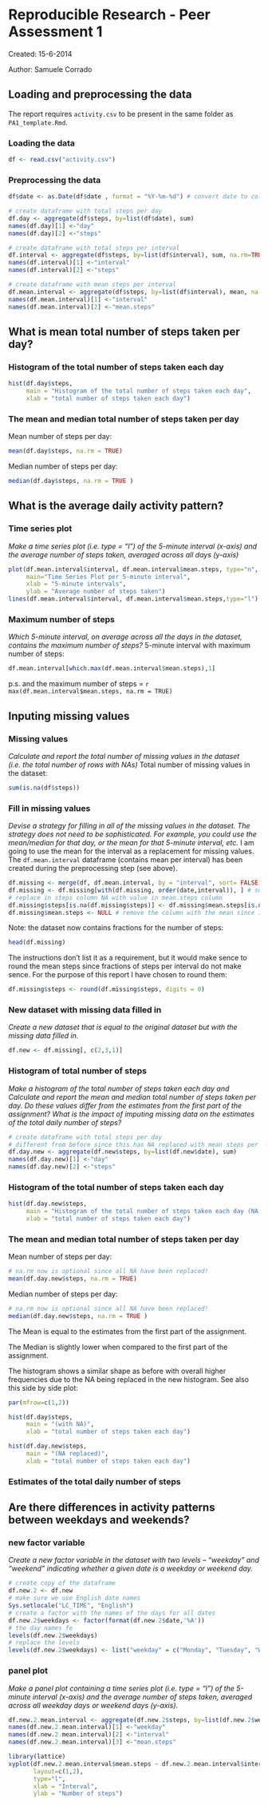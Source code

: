 Reproducible Research - Peer Assessment 1
========================================================

Created: 15-6-2014

Author: Samuele Corrado


Loading and preprocessing the data
-------------------------
The report requires `activity.csv` to be present in the same folder as `PA1_template.Rmd`.

### Loading the data
```r
df <- read.csv("activity.csv")


```

### Preprocessing the data
```r
df$date <- as.Date(df$date , format = "%Y-%m-%d") # convert date to column with date type

# create dataframe with total steps per day
df.day <- aggregate(df$steps, by=list(df$date), sum)
names(df.day)[1] <-"day"
names(df.day)[2] <-"steps"

# create dataframe with total steps per interval
df.interval <- aggregate(df$steps, by=list(df$interval), sum, na.rm=TRUE, na.action=NULL)
names(df.interval)[1] <-"interval"
names(df.interval)[2] <-"steps"

# create dataframe with mean steps per interval
df.mean.interval <- aggregate(df$steps, by=list(df$interval), mean, na.rm=TRUE, na.action=NULL)
names(df.mean.interval)[1] <-"interval"
names(df.mean.interval)[2] <-"mean.steps"


```

What is mean total number of steps taken per day?
-------------------------

### Histogram of the total number of steps taken each day
```r

hist(df.day$steps,
     main = "Histogram of the total number of steps taken each day",
     xlab = "total number of steps taken each day")

```

### The mean and median total number of steps taken per day

Mean number of steps per day:
```r
mean(df.day$steps, na.rm = TRUE)

```
Median number of steps per day:
```r
median(df.day$steps, na.rm = TRUE )

```

What is the average daily activity pattern?
-------------------------

### Time series plot
_Make a time series plot (i.e. type = "l") of the 5-minute interval (x-axis) and the average number of steps taken, averaged across all days (y-axis)_
```r

plot(df.mean.interval$interval, df.mean.interval$mean.steps, type="n",
     main="Time Series Plot per 5-minute interval",
     xlab = "5-minute intervals",
     ylab = "Average number of steps taken")
lines(df.mean.interval$interval, df.mean.interval$mean.steps,type="l")


```

### Maximum number of steps
_Which 5-minute interval, on average across all the days in the dataset, contains the maximum number of steps?_
5-minute interval with maximum number of steps:
```r

df.mean.interval[which.max(df.mean.interval$mean.steps),1]

```
p.s. and the maximum number of steps = `r max(df.mean.interval$mean.steps, na.rm = TRUE)`

Inputing missing values
-------------------------

### Missing values
_Calculate and report the total number of missing values in the dataset (i.e. the total number of rows with NAs)_
Total number of missing values in the dataset:
```r
sum(is.na(df$steps))

```

### Fill in missing values
_Devise a strategy for filling in all of the missing values in the dataset. The strategy does not need to be sophisticated. For example, you could use the mean/median for that day, or the mean for that 5-minute interval, etc._
I am going to use the mean for the interval as a replacement for missing values. The `df.mean.interval` dataframe (contains mean per interval) has been created during the preprocessing step (see above).
```r

df.missing <- merge(df, df.mean.interval, by = "interval", sort= FALSE) # merge df and df.mean.interval dataframes
df.missing <- df.missing[with(df.missing, order(date,interval)), ] # sort on date and interval (optional)
# replace in steps column NA with value in mean.steps column
df.missing$steps[is.na(df.missing$steps)] <- df.missing$mean.steps[is.na(df.missing$steps)]
df.missing$mean.steps <- NULL # remove the column with the mean since it is no longer needed

```
Note: the dataset now contains fractions for the number of steps:
```r
head(df.missing)
```
The instructions don't list it as a requirement, but it would make sence to round the mean steps since fractions of steps per interval do not make sence. For the purpose of this report I have chosen to round them:
```r
df.missing$steps <- round(df.missing$steps, digits = 0)
```

### New dataset with missing data filled in
_Create a new dataset that is equal to the original dataset but with the missing data filled in._
```r

df.new <- df.missing[, c(2,3,1)]

```

### Histogram of total number of steps
_Make a histogram of the total number of steps taken each day and Calculate and report the mean and median total number of steps taken per day. Do these values differ from the estimates from the first part of the assignment? What is the impact of imputing missing data on the estimates of the total daily number of steps?_
```r
# create dataframe with total steps per day
# different from before since this has NA replaced with mean steps per interval
df.day.new <- aggregate(df.new$steps, by=list(df.new$date), sum)
names(df.day.new)[1] <-"day"
names(df.day.new)[2] <-"steps"
```

### Histogram of the total number of steps taken each day

```r
hist(df.day.new$steps,
     main = "Histogram of the total number of steps taken each day (NA replaced)",
     xlab = "total number of steps taken each day")

```

### The mean and median total number of steps taken per day

Mean number of steps per day:
```r
# na.rm now is optional since all NA have been replaced!
mean(df.day.new$steps, na.rm = TRUE)

```
Median number of steps per day:
```r
# na.rm now is optional since all NA have been replaced!
median(df.day.new$steps, na.rm = TRUE )

```
The Mean is equal to the estimates from the first part of the assignment.

The Median is slightly lower when compared to the first part of the assignment.

The histogram shows a similar shape as before with overall higher frequencies due to the NA being replaced in the new histogram. See also this side by side plot:

```r
par(mfrow=c(1,2))

hist(df.day$steps,
     main = "(with NA)",
     xlab = "total number of steps taken each day")

hist(df.day.new$steps,
     main = "(NA replaced)",
     xlab = "total number of steps taken each day")

```

### Estimates of the total daily number of steps


Are there differences in activity patterns between weekdays and weekends?
-------------------------

### new factor variable
_Create a new factor variable in the dataset with two levels – “weekday” and “weekend” indicating whether a given date is a weekday or weekend day._
```r
# create copy of the dataframe
df.new.2 <- df.new
# make sure we use English date names
Sys.setlocale("LC_TIME", "English")
# create a factor with the names of the days for all dates
df.new.2$weekdays <- factor(format(df.new.2$date,'%A'))
# the day names fe
levels(df.new.2$weekdays)
# replace the levels
levels(df.new.2$weekdays) <- list("weekday" = c("Monday", "Tuesday", "Wednesday", "Thursday", "Friday"), "weekend" = c("Saturday", "Sunday"))
```

### panel plot
_Make a panel plot containing a time series plot (i.e. type = "l") of the 5-minute interval (x-axis) and the average number of steps taken, averaged across all weekday days or weekend days (y-axis)._
```r
df.new.2.mean.interval <- aggregate(df.new.2$steps, by=list(df.new.2$weekdays, df.new.2$interval), mean, na.rm=TRUE, na.action=NULL)
names(df.new.2.mean.interval)[1] <-"weekday"
names(df.new.2.mean.interval)[2] <-"interval"
names(df.new.2.mean.interval)[3] <-"mean.steps"

library(lattice)
xyplot(df.new.2.mean.interval$mean.steps ~ df.new.2.mean.interval$interval | df.new.2.mean.interval$weekday,
       layout=c(1,2),
       type="l",
       xlab = "Interval",
       ylab = "Number of steps")
```
